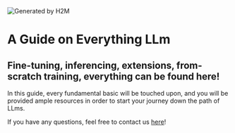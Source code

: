 <Image src="/logo.png" alt="Generated by H2M" width={1024} height={1024} />

# A Guide on Everything LLm

## Fine-tuning, inferencing, extensions, from-scratch training, everything can be found here!

In this guide, every fundamental basic will be touched upon, and you will be provided ample resources in order to start your journey down the path of LLms.

If you have any questions, feel free to contact us [here](https://discord.gg/ujZGyRuU)!
